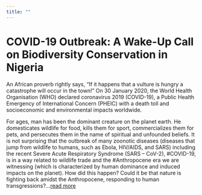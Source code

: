 ```yaml
---
title: ""
---
```


# COVID-19 Outbreak: A Wake-Up Call on Biodiversity Conservation in Nigeria
An African proverb rightly says, “If it happens that a vulture is hungry a catastrophe will occur in the town!” On 30 January 2020, the World Health Organisation (WHO) declared coronavirus 2019 (COVID-19), a Public Health Emergency of International Concern (PHEIC) with a death toll and socioeconomic and environmental impacts worldwide.


For ages, man has been the dominant creature on the planet earth. He domesticates wildlife for food, kills them for sport, commercializes them for pets, and persecutes them in the name of spiritual and unfounded beliefs. It is not surprising that the outbreak of many zoonotic diseases (diseases that jump from wildlife to humans, such as Ebola, HIV/AIDS, and SARS) including the recent Severe Acute Respiratory Syndrome (SARS – CoV-2), #COVID-19, is in a way related to wildlife trade and the #Anthropocene era we are witnessing (which is characterized by human dominance and induced impacts on the planet). How did this happen? Could it be that nature is fighting back amidst the Anthropocene, responding to human transgressions?...[read more](https://conservationbiolog2.wixsite.com/cncb/post/covid-19-outbreak-a-wake-up-call-on-biodiversity-conservation-in-nigeria)
